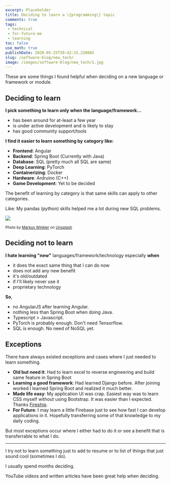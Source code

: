 ```yaml
---
excerpt: Placeholder 
title: Deciding to learn a \{programming\} topic
comments: true
tags:
 - technical
 - for-future-me
 - learning
toc: false
use_math: true
publishDate: 2020-05-25T20:42:15.220865
slug: /software-blog/new_tech/
image: /images/software-blog/new_tech/1.jpg
---
```


<Tip
    content="I am writing this as a <strong>reference to my future self</strong> and so <strong>it is highly biased</strong>. May be someone else finds this helpful too."
    type ="info"
/>

These are some things I found helpful when deciding on a new language or framework or module.

## Deciding to learn

**I pick something to learn only when the language/framework...**

- has been around for at-least a few year
- is under active development and is likely to stay
- has good community support/tools

**I find it easier to learn something by category like:**

- **Frontend**: Angular
- **Backend**: Spring Boot (Currently with Java)
- **Database**: SQL (pretty much all SQL are same)
- **Deep Learning**: PyTorch
- **Containerizing**: Docker
- **Hardware**: Ardruino (C++)
- **Game Development**: Yet to be decided

The benefit of learning by category is that same skills can apply to other categories.

Like: My pandas (python) skills helped me a lot during new SQL problems.

![](/images/software-blog/new_tech/1.jpg)

<sub>Photo by <a href="https://unsplash.com/@markuswinkler?utm_source=unsplash&amp;utm_medium=referral&amp;utm_content=creditCopyText">Markus Winkler</a> on <a href="https://unsplash.com/s/photos/programmer?utm_source=unsplash&amp;utm_medium=referral&amp;utm_content=creditCopyText">Unsplash</a></sub>

## Deciding not to learn

**I hate learning "new"** languages/framework/technology especially **when**

- it does the exact same thing that I can do now
- does not add any new benefit
- it's old/outdated
- if I'll likely never use it
- proprietary technology

**So**,

- no AngularJS after learning Angular.
- nothing less than Spring Boot when doing Java.
- Typescript > Javascript.
- PyTorch is probably enough. Don't need Tensorflow.
- SQL is enough. No need of NoSQL yet.

## Exceptions

There have always existed exceptions and cases where I just needed to learn something.

- **Old but need it**: Had to learn excel to reverse engineering and build same feature in Spring Boot
- **Learning a good framework**: Had learned Django before. After joining worked I learned Spring Boot and realized it much better.
- **Made life easy**: My application UI was crap. Easiest way was to learn CSS myself without using Bootstrap. It was easier than I expected. Thanks [Fireship](https://www.youtube.com/channel/UCsBjURrPoezykLs9EqgamOA/featured).
- **For Future**: I may learn a little Firebase just to see how fast I can develop applications in it. Hopefully transferring some of that knowledge to my daily coding.

But most exceptions occur where I either had to do it or see a benefit that is transferrable to what I do.

***

I try not to learn something just to add to resume or to list of things that just sound cool (sometimes I do).

I usually spend months deciding.

YouTube videos and written articles have been great help when deciding.
